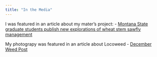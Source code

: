 ```yaml
---
title: "In the Media"
---
```


I was featured in an article about my mater's project:
- <a href="https://www.montana.edu/news/24230" target="_blank">Montana State graduate students publish new explorations of wheat stem sawfly management</a>  

My photograpy was featured in an article about Locoweed
- <a href="https://www.montana.edu/extension/invasiveplants/extension/monthly-weed-posts/2024-december-locoweed.html" target="_blank">December Weed Post</a>  
